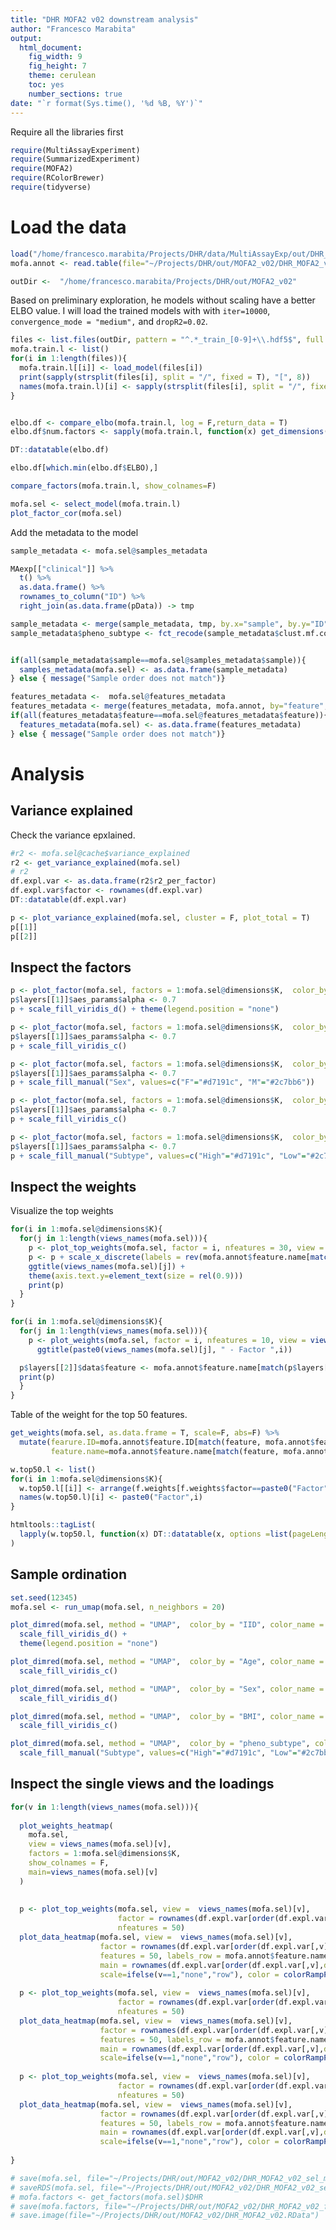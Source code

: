 ```yaml
---
title: "DHR MOFA2 v02 downstream analysis"
author: "Francesco Marabita"
output:
  html_document:
    fig_width: 9
    fig_height: 7
    theme: cerulean
    toc: yes
    number_sections: true
date: "`r format(Sys.time(), '%d %B, %Y')`"
---
```


Require all the libraries first
```r
require(MultiAssayExperiment)
require(SummarizedExperiment)
require(MOFA2)
require(RColorBrewer)
require(tidyverse)
```

# Load the data

```r
load("/home/francesco.marabita/Projects/DHR/data/MultiAssayExp/out/DHR_MAexp_v05.RData")
mofa.annot <- read.table(file="~/Projects/DHR/out/MOFA2_v02/DHR_MOFA2_v02_annotation.txt", sep="\t", header = T, stringsAsFactors = F, comment.char ="", quote = "")

outDir <-  "/home/francesco.marabita/Projects/DHR/out/MOFA2_v02"
```

Based on preliminary exploration, he models without scaling have a better ELBO value. I will load the trained models with with `iter=10000`, `convergence_mode = "medium",` and `dropR2=0.02`.

```r
files <- list.files(outDir, pattern = "^.*_train_[0-9]+\\.hdf5$", full.names = T)
mofa.train.l <- list()
for(i in 1:length(files)){
  mofa.train.l[[i]] <- load_model(files[i])
  print(sapply(strsplit(files[i], split = "/", fixed = T), "[", 8))
  names(mofa.train.l)[i] <- sapply(strsplit(files[i], split = "/", fixed = T), "[", 8)
}


elbo.df <- compare_elbo(mofa.train.l, log = F,return_data = T)
elbo.df$num.factors <- sapply(mofa.train.l, function(x) get_dimensions(x)["K"])

DT::datatable(elbo.df)

elbo.df[which.min(elbo.df$ELBO),]

compare_factors(mofa.train.l, show_colnames=F)

mofa.sel <- select_model(mofa.train.l)
plot_factor_cor(mofa.sel)
```


Add the metadata to the model

```r
sample_metadata <- mofa.sel@samples_metadata

MAexp[["clinical"]] %>% 
  t() %>% 
  as.data.frame() %>% 
  rownames_to_column("ID") %>% 
  right_join(as.data.frame(pData)) -> tmp

sample_metadata <- merge(sample_metadata, tmp, by.x="sample", by.y="ID", all.x=T, sort=F)
sample_metadata$pheno_subtype <- fct_recode(sample_metadata$clust.mf.comb, Low = "F1", High = "F2", High="F3", High="F4", Low="M1", High="M2")


if(all(sample_metadata$sample==mofa.sel@samples_metadata$sample)){
  samples_metadata(mofa.sel) <- as.data.frame(sample_metadata)
} else { message("Sample order does not match")}

features_metadata <-  mofa.sel@features_metadata
features_metadata <- merge(features_metadata, mofa.annot, by="feature", all.x=T, sort=F)
if(all(features_metadata$feature==mofa.sel@features_metadata$feature)){
  features_metadata(mofa.sel) <- as.data.frame(features_metadata)
} else { message("Sample order does not match")}

```


# Analysis

## Variance explained

Check the variance epxlained.

```r
#r2 <- mofa.sel@cache$variance_explained
r2 <- get_variance_explained(mofa.sel)
# r2
df.expl.var <- as.data.frame(r2$r2_per_factor)
df.expl.var$factor <- rownames(df.expl.var)
DT::datatable(df.expl.var)

p <- plot_variance_explained(mofa.sel, cluster = F, plot_total = T)
p[[1]]
p[[2]]

```

## Inspect the factors

```r
p <- plot_factor(mofa.sel, factors = 1:mofa.sel@dimensions$K,  color_by = "IID")
p$layers[[1]]$aes_params$alpha <- 0.7
p + scale_fill_viridis_d() + theme(legend.position = "none")

p <- plot_factor(mofa.sel, factors = 1:mofa.sel@dimensions$K,  color_by = "Age")
p$layers[[1]]$aes_params$alpha <- 0.7
p + scale_fill_viridis_c()

p <- plot_factor(mofa.sel, factors = 1:mofa.sel@dimensions$K,  color_by = "Sex")
p$layers[[1]]$aes_params$alpha <- 0.7
p + scale_fill_manual("Sex", values=c("F"="#d7191c", "M"="#2c7bb6"))

p <- plot_factor(mofa.sel, factors = 1:mofa.sel@dimensions$K,  color_by = "BMI")
p$layers[[1]]$aes_params$alpha <- 0.7
p + scale_fill_viridis_c()

p <- plot_factor(mofa.sel, factors = 1:mofa.sel@dimensions$K,  color_by = "pheno_subtype")
p$layers[[1]]$aes_params$alpha <- 0.7
p + scale_fill_manual("Subtype", values=c("High"="#d7191c", "Low"="#2c7bb6"))
```


## Inspect the weights

Visualize the top weights

```r
for(i in 1:mofa.sel@dimensions$K){
  for(j in 1:length(views_names(mofa.sel))){
    p <- plot_top_weights(mofa.sel, factor = i, nfeatures = 30, view = views_names(mofa.sel)[j])
    p <- p + scale_x_discrete(labels = rev(mofa.annot$feature.name[match(p$data$feature, mofa.annot$feature)])) +
    ggtitle(views_names(mofa.sel)[j]) +
    theme(axis.text.y=element_text(size = rel(0.9)))
    print(p)
  }
}
```

```r
for(i in 1:mofa.sel@dimensions$K){
  for(j in 1:length(views_names(mofa.sel))){
    p <- plot_weights(mofa.sel, factor = i, nfeatures = 10, view = views_names(mofa.sel)[j], scale = T, abs=F) + 
      ggtitle(paste0(views_names(mofa.sel)[j], " - Factor ",i))

  p$layers[[2]]$data$feature <- mofa.annot$feature.name[match(p$layers[[2]]$data$feature, mofa.annot$feature)]
  print(p)
  }
}

```

Table of the weight for the top 50 features.

```r
get_weights(mofa.sel, as.data.frame = T, scale=F, abs=F) %>%
  mutate(fearure.ID=mofa.annot$feature.ID[match(feature, mofa.annot$feature)],
         feature.name=mofa.annot$feature.name[match(feature, mofa.annot$feature)]) -> f.weights

w.top50.l <- list()
for(i in 1:mofa.sel@dimensions$K){
  w.top50.l[[i]] <- arrange(f.weights[f.weights$factor==paste0("Factor",i),], desc(abs(value)))[1:50,]
  names(w.top50.l)[i] <- paste0("Factor",i)
}

htmltools::tagList(
  lapply(w.top50.l, function(x) DT::datatable(x, options =list(pageLength=10) ))
)

```


## Sample ordination

```r
set.seed(12345)
mofa.sel <- run_umap(mofa.sel, n_neighbors = 20)

plot_dimred(mofa.sel, method = "UMAP",  color_by = "IID", color_name = "IID") +
  scale_fill_viridis_d() +
  theme(legend.position = "none")

plot_dimred(mofa.sel, method = "UMAP",  color_by = "Age", color_name = "Age") +
  scale_fill_viridis_c()

plot_dimred(mofa.sel, method = "UMAP",  color_by = "Sex", color_name = "Sex") +
  scale_fill_viridis_d()

plot_dimred(mofa.sel, method = "UMAP",  color_by = "BMI", color_name = "BMI") +
  scale_fill_viridis_c()

plot_dimred(mofa.sel, method = "UMAP",  color_by = "pheno_subtype", color_name = "Subtype") +
  scale_fill_manual("Subtype", values=c("High"="#d7191c", "Low"="#2c7bb6"))

```


## Inspect the single views and the loadings

```r

for(v in 1:length(views_names(mofa.sel))){
  
  plot_weights_heatmap(
    mofa.sel, 
    view = views_names(mofa.sel)[v],
    factors = 1:mofa.sel@dimensions$K,
    show_colnames = F,
    main=views_names(mofa.sel)[v]
  )
  
  
  p <- plot_top_weights(mofa.sel, view =  views_names(mofa.sel)[v],
                        factor = rownames(df.expl.var[order(df.expl.var[,v],decreasing = T),])[1],
                        nfeatures = 50)
  plot_data_heatmap(mofa.sel, view =  views_names(mofa.sel)[v],
                    factor = rownames(df.expl.var[order(df.expl.var[,v],decreasing = T),])[1],
                    features = 50, labels_row = mofa.annot$feature.name[match(p$data$feature, mofa.annot$feature)],
                    main = rownames(df.expl.var[order(df.expl.var[,v],decreasing = T),])[1],
                    scale=ifelse(v==1,"none","row"), color = colorRampPalette(rev(brewer.pal(n = 7, name ="RdBu")))(100))
  
  p <- plot_top_weights(mofa.sel, view =  views_names(mofa.sel)[v],
                        factor = rownames(df.expl.var[order(df.expl.var[,v],decreasing = T),])[2],
                        nfeatures = 50)
  plot_data_heatmap(mofa.sel, view =  views_names(mofa.sel)[v],
                    factor = rownames(df.expl.var[order(df.expl.var[,v],decreasing = T),])[2],
                    features = 50, labels_row = mofa.annot$feature.name[match(p$data$feature, mofa.annot$feature)],
                    main = rownames(df.expl.var[order(df.expl.var[,v],decreasing = T),])[2],
                    scale=ifelse(v==1,"none","row"), color = colorRampPalette(rev(brewer.pal(n = 7, name ="RdBu")))(100))
  
  p <- plot_top_weights(mofa.sel, view =  views_names(mofa.sel)[v],
                        factor = rownames(df.expl.var[order(df.expl.var[,v],decreasing = T),])[3],
                        nfeatures = 50)
  plot_data_heatmap(mofa.sel, view =  views_names(mofa.sel)[v],
                    factor = rownames(df.expl.var[order(df.expl.var[,v],decreasing = T),])[3],
                    features = 50, labels_row = mofa.annot$feature.name[match(p$data$feature, mofa.annot$feature)],
                    main = rownames(df.expl.var[order(df.expl.var[,v],decreasing = T),])[3],
                    scale=ifelse(v==1,"none","row"), color = colorRampPalette(rev(brewer.pal(n = 7, name ="RdBu")))(100))
  
}
```

```r
# save(mofa.sel, file="~/Projects/DHR/out/MOFA2_v02/DHR_MOFA2_v02_sel_model.RData")
# saveRDS(mofa.sel, file="~/Projects/DHR/out/MOFA2_v02/DHR_MOFA2_v02_sel_model.rds")
# mofa.factors <- get_factors(mofa.sel)$DHR
# save(mofa.factors, file="~/Projects/DHR/out/MOFA2_v02/DHR_MOFA2_v02_factors.RData")
# save.image(file="~/Projects/DHR/out/MOFA2_v02/DHR_MOFA2_v02.RData")
```



